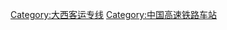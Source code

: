{{Catnav|页面分类|各种主题的页面分类|依国家来作的分类|各国建筑|各国铁路车站|中国铁路车站}}
{{Catnav|页面分类|各种主题的页面分类|依国家来作的分类|各国交通|各国铁路车站|中国铁路车站}}

{{Catmore|大西客运专线}}

[[Category:大西客运专线|Category:大西客运专线]]
[[Category:中国高速铁路车站|Category:中国高速铁路车站]]